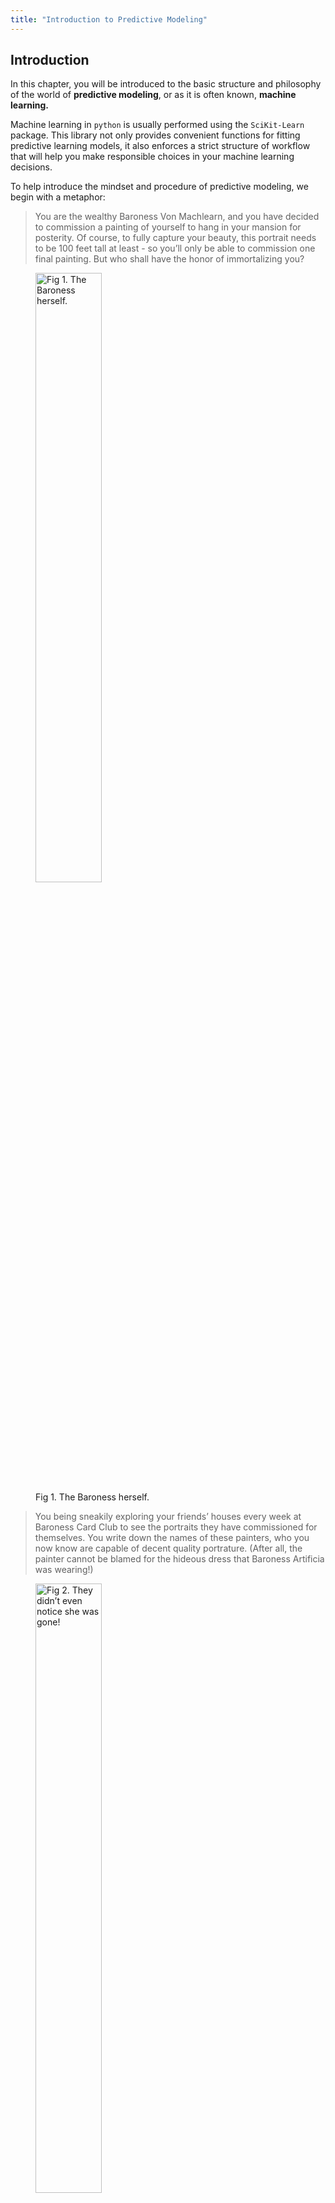 ```yaml
---
title: "Introduction to Predictive Modeling"
---
```


## Introduction

In this chapter, you will be introduced to the basic structure and philosophy of the world of **predictive modeling**, or as it is often known, **machine learning.**

Machine learning in `python` is usually performed using the `SciKit-Learn` package. This library not only provides convenient functions for fitting predictive learning models, it also enforces a strict structure of workflow that will help you make responsible choices in your machine learning decisions.

To help introduce the mindset and procedure of predictive modeling, we begin with a metaphor:

> You are the wealthy Baroness Von Machlearn, and you have decided to commission a painting of yourself to hang in your mansion for posterity. Of course, to fully capture your beauty, this portrait needs to be 100 feet tall at least - so you'll only be able to commission one final painting. But who shall have the honor of immortalizing you?

![Fig 1. The Baroness herself.](images/baroness.jpeg){width="50%"}

> You being sneakily exploring your friends' houses every week at Baroness Card Club to see the portraits they have commissioned for themselves. You write down the names of these painters, who you now know are capable of decent quality portrature. (After all, the painter cannot be blamed for the hideous dress that Baroness Artificia was wearing!)

![Fig 2. They didn't even notice she was gone!](images/cats_cards.jpeg){width="50%"}

> Then, you send each of these portrait painters a photograph of yourself and pay them to recreate it as a *miniature* portrait. You bring these portraits to your weekly Card Game, and see which one most impresses your Baroness friends.\
> Surely, whichever painter's minature interpretation impresses them the most, that is the painter you should hire!

::: {#fig-portraits layout-ncol=3}

![Painter 1\'s submission](images/cat_portrait_2.jpeg){#fig-1} 

![Painter 2\'s submission](images/cat_portrait_5.jpeg){#fig-2} 

![Painter 3\'s submission](images/cat_portrait_6.jpeg){#fig-3}

Fig 3. Three portrait submissions. Which will be your legacy?
:::

> At Baroness Card Club, your friends are blown away by Painter 1's majestic portrait. You hire them at once to paint you in your full glory and secure your regal legacy.

![Fig 4. The Baroness in her full glory.](images/cat_portrait_1.jpeg){width="80%"}

How does this story relate at all to Machine Learning? Read on to find out...

## Elements of a machine learning process

### Predictors and Targets

In a predictive modeling setting, there is one **target variable** that we are hoping to be able to predict in the future.

This target variable could take many forms; for example it could be:

-   The price that a particular house will sell for.

-   The profits of a company next year.

-   Whether or not a person will click a targeted ad on a website.

The goal is to come up with a *strategy* for how we will use the data we *can* observe to make a good guess about the unknown value of the *target* variable.

The next question, then, is: what data *can* we observe? The information we choose to use in our prediction strategy is called the *predictors*. For the above three target variables, some predictors might be:

-   The size of the house in square feet, the neighborhood it is located in, and the number of bedrooms it has.

-   The company's profits last year.

-   The person's age, the person's previous search terms, the image used for the ad, and the website it is hosted on.

Ultimately, every machine learning model - even very complex ones - are simply procedures that take *in* some predictors and *give back* a predicted value for the target.

::: {.callout-example .icon}
For Baroness Von Machlearn, the desired target was a beautiful portrait. Her "predictors" were the elements of a portrait: what dress was she wearing, what background was shown, how she styled her hair, etc.
:::

::: callout-caution
In machine learning, it is common to refer to **predictors** or **features** for the input and **target** or **target variable** for the output.

In computer science, you will sometimes hear these simply called **input** and **output**.

In statistics, we sometimes say **covariates** or **independent variables** for the input, and **response variable** or **dependent variable** for the output.

This book will use all the terms interchangeably, but we will mostly stick to "predictors" and "target".
:::

### Model Specifications

Now, once we have identified our target variable, and decided on some predictors we will use, we need to come up with a process for making predictions.

For example, consider the problem of predicting the price a newly listed house will sell for, based on its size, neighborhood, and number of bedrooms. Here are a few different prediction strategies:

-   We will find ten houses in the same neighborhood with approximately the same size and number of bedrooms. We will look at the most recent prices these ten houses sold for, and take the average of those. This is our predicted price for the new house.

-   We will make an equation

$$a * \text{size} + b * \text{neighborhood 1}  + c* \text{neighborhood 2} + d*\text{num bedrooms} = \text{price}$$ We will find out what choices of $a,b,c,d$ lead to the best estimates for recently sold houses. Then, we will use those to predict the new house's price.

-   We will define a few categories of houses, such as "large, many bedrooms, neighborhood 1" or "medium, few bedrooms, neighborhood 2". Then, we will see which category the new house fits into best. We will predict the price of the new house to be the average price of the ones in its category.

Each of these strategies is what we call a **model specification**. We are *specifying* the procedure we intend to use to *model* the way house prices are determined.

::: callout-note
For the curious, the examples above roughly correspond to the model specifications:

-   K-Nearest-Neighbors

-   Linear Regression

-   Decision Trees

In this class, you will learn a few of the many different model specifications that exist.
:::

::: {.callout-example .icon}
In our Baroness's journey to a portrait, she considered many portrait painters. These represent her model specifications: the procedures that will turn her image into a portrait.
:::

## Choosing a final model

### Training data

Notice something very important about all of the examples of model specifications: They required us to know something about the prices and qualities of *other* houses, not just the one we wanted to predict. That is, to help us develop our strategy for *future prediction*, we had to rely on *past* or *known* information.

This process, by which we use known data to nail down the details of our prediction strategy, is called **fitting the models**.

For the three specifications above, the model fitting step is:

-   Simply collecting information about house sizes and prices in the same neighborhood.

-   Determining which exact values of $a,b,c,d$ do a good job predicting for known house prices.

-   Deciding on categories of houses that seem to be priced similarly.

::: {.callout-example .icon}
To help figure out which painters were capable of portraits, the Baroness observed portraits in her friend's homes. The painters had been *trained* on portraits of other fancy ladies.
:::

### Test Data and Metrics

Ultimately, we need to settle on **only one** procedure to use to come up with our prediction(s) of unknown target values.

Since our goal is to choose a good strategy for *future data*, we'd like to see how our fitted models perform on *new* data. This brand-new data - which was **not** involved in the model fitting process, but for which we **do** know the true target values - is called the **test data**.

::: {.callout-warning .icon}
Why might we not want to measure prediction success on the *training data*?

Consider the model specification "Find the most similar house in the training data, and predict that price?" If we use this approach to make predictions about the houses *in the training data*, what will happen?

If we want to predict the price of a house in the training data, we look for the most similar house, which is... itself! So we predict the price perfectly!

This doesn't necessarily mean our *modeling approach* is good: remember, our goal here is to come up with a strategy that will work well for *future data*.
:::

::: {.callout-example .icon}
To help figure out which painter to ultimately hire, the Baroness sent each painter a photograph of herself. This allowed the painter to create a sample portrait, i.e., "test data", before they ever saw her in person.
:::

Once we make predictions on the test data, we need to decide on a **metrics**: a measurement of prediction success of our different models on the **test data** that will help us choose the "best" one.

A *metric* is typically an equation that can be calculated using the test data and the predictions from a fitted model.

For example, some good metrics for choosing a model to predict house prices might be **Mean Squared Error:** We gather houses whose recent sales prices are known, use our fitted model to predict prices, and find the average squared distance between the predicted price and the actual price.

In math notation, this looks like:

$$ (y_1, ..., y_{100}) = \text{actual sales prices of 100 houses}$$ $$ (\hat{y}_1, ..., \hat{y}_{100}) = \text{predicted sales prices of those 100 houses}$$

$$ \text{MSE} = \frac{1}{100} \sum_{i = 1}^{100} (y_i - \hat{y}_i)^2$$

Of our three (or however many) model specifications, which have been fitted with training data, one will have the "best metrics" - the lowest MSE on the test data.\
This "winner" is our **final model**: the modeling approach we will use to make predictions on the new house.

::: {.callout-example .icon}
At Baroness Card Club, the other ladies gave their opinions on the candidate painters' mini portraits. Baroness Von Machlearn's *metric* was her friends' opinions, which is how she chose the painter to make the final portrait.
:::

Our last - and very important! - step is to **fit the final model**: That is, to use *all* the data we have, test and training, to re-train the winning model specification. This is the fitted model we will use on our actual future unknown data.

::: {.callout-example .icon}
After all this effort choosing a painter, the Baroness still needed to sit for her massive portrait!
:::

## Modeling with Scikit-learn

Now, let's walk through a simple example of this predictive model workflow in python with the `scikit-learn` library.

First, install and import `sklearn`, as well as our usual suspects:

```python
import sklearn
import pandas as pd
import numpy as np
```

Next, load the example dataset we will use: the "Ames Housing" dataset, which contains information about house sizes and prices in Ames, Iowa.

```python
#| include: false
#| eval: false
dat = pd.read_csv("data/AmesHousing.csv")
#dat['Neighborhood'].value_counts()
keep = (dat['Neighborhood'] == 'NAmes') | (dat['Neighborhood'] == 'NWAmes')
dat = dat[keep]
dat = dat[['SalePrice', 'Gr Liv Area', 'Bedroom AbvGr', 'Neighborhood']]
dat = dat.iloc[1:100, :]
dat = pd.get_dummies(dat)
dat.to_csv("data/housing_small.csv")
```

```python
dat = pd.read_csv("https://www.dropbox.com/scl/fi/yf8t1x0uvrln93dzi6xd8/housing_small.csv?rlkey=uen32y937kqarrjra0v6jaez4&dl=1")
```

### Target and Predictors

First, we will establish which variable is our **response** and which are our **predictors**. We'll call these `y` and `X`.

```python
y = dat['SalePrice']
X = dat[['Gr Liv Area', 'Bedroom AbvGr', 'Neighborhood_NAmes', 'Neighborhood_NWAmes']]
```

::: callout-caution
**Important!** Notice that the object `y` is a **Series**, containing all the values of the target variable, while `X` is a **Data Frame** with three columns.

We often name `y` in lowercase and `X` in uppercase, to remind ourselves that `y` is one-dimensional and `X` is two-dimensional.

In general, `sklearn` functions will expect a one-dimensional target and two-dimensional object for predictors.
:::

### Model specifications

Our next step is to establish which model specifications in `sklearn` we are going to consider as possible prediction procedures:

```python
from sklearn.neighbors import KNeighborsRegressor
from sklearn.tree import DecisionTreeRegressor
from sklearn.linear_model import LinearRegression

knn = KNeighborsRegressor()
lr = LinearRegression()
dt = DecisionTreeRegressor()

```

::: callout-caution
**IMPORTANT:** Nothing in the above code chunk mentioned the *data* at all!

We are simply preparing three objects, named `knn` and `lr` and `dt`, which we will use with the data to obtain fitted models.
:::

### Test/training split

To choose between our model specifications, we will need some *training data* for fitting the models, and some *test data* for computing the metrics. How will we get two separate datasets? Easy, we'll just split up the one dataset we already have!

```python
from sklearn.model_selection import train_test_split

X_train, X_test, y_train, y_test = train_test_split(X, y, test_size=0.25)
```

::: {.callout-check-in .icon}
Try running the above code, and looking at the objects it produces. Answer the following questions:

-   How many rows are in the datasets `X_train` and `X_test`?

-   How many elements are in the series `y_train` and `y_test`?

-   What would you change to increase the number of rows in `X_train`?

-   Run the code again, and re-examine the objects. Do they contain the exact same data as before? Why or why not?
:::

### Model fitting and Metrics

Now, we are ready to put our specifications to the test.

First we fit our models on the training data:

```python
lr_fit = lr.fit(X_train, y_train)
dt_fit = dt.fit(X_train, y_train)
knn_fit = knn.fit(X_train, y_train)
```

::: callout-caution
This is one of the few times you will modify an object *in place*; the `.fit()` method called on a model specification object, like `lr` or `knn`, will permanently modify that object to be the fitted version. However, for clarity, we recommend storing the fitted model under a new name, in case we re-fit the model objects later.
:::

There isn't much worth examining in the "model fit" details for `knn` and `dt`, but for `lr` we might want to see what *coefficients* were chosen - i.e., what were the values of $a,b,c,d$ in our equation.

```python
lr_fit.coef_
```

Next, we use the fitted models to get predicted values for the *test* data.

```python
y_pred_knn = knn_fit.predict(X_test)
y_pred_lr = lr_fit.predict(X_test)
y_pred_dt = dt_fit.predict(X_test)
```

::: {.callout-check-in .icon}
Make a plot of the predicted values versus the true values, `y_test`, for each of the three models. Which of the three models seems best to you?
:::

Finally, we choose a metric and compute it for the test data predictions. In this example, we'll use the MSE:

```python
from sklearn.metrics import mean_squared_error

mean_squared_error(y_test, y_pred_knn)
mean_squared_error(y_test, y_pred_lr)
mean_squared_error(y_test, y_pred_dt)
```

The smallest squared error was achieved by the linear regression!

Thus, our final model will be the linear regression model spec, fit on *all* our data:

```python
final_model = lr.fit(X, y)
final_model.coef_
```

## Conclusion

No practice exercise this week!
